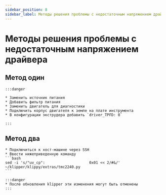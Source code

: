 ```yaml
---
sidebar_position: 8
sidebar_label: Методы решения проблемы с недостаточным напряжением драйвера
---
```



# Методы решения проблемы с недостаточным напряжением драйвера

## Метод один

    :::danger

    * Заменить источник питания
    * Добавить фильтр питания
    * Заменить двигатель для диагностики
    * Подключить корпус двигателя к земле на плате инструмента
    * В конфигурации экструдера добавить `driver_TPFD: 0`

    :::

## Метод два
    * Подключиться к хост-машине через SSH
    * Ввести нижеприведенную команду
    ```bash
    sed -i 's/"uv_cp":                    0x01 << 2/#&/' ~/klipper/klippy/extras/tmc2240.py
    ```

    :::danger
    * После обновления klipper эти изменения могут быть отменены
    :::